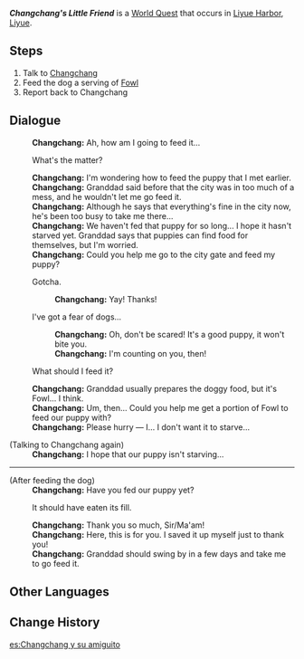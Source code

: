 {{Quest Infobox
|id            = 71807
|type          = World
|region        = Liyue
|area          = Sea of Clouds
|subarea       = Liyue Harbor
|requirement   = Complete [[A New Star Approaches]]
|startLocation = [[Liyue Harbor]], [[Liyue]]
|exp           = 100
|rep           = Liyue
|repAmt        = 20
|repOrder      = 187
|other         = {{Card|Hero's Wit|8}}{{Card|Raw Meat|10}}{{Card|Fowl|10}}{{Card|Fish|10}}
|characters    = Changchang; Traveler
}}
'''''Changchang's Little Friend''''' is a [[World Quest]] that occurs in [[Liyue Harbor]], [[Liyue]].
==Steps==
# Talk to [[Changchang]]
# Feed the dog a serving of [[Fowl]]
# Report back to Changchang

==Dialogue==
{{Quest Description|[[Changchang]] from [[Liyue Harbor]] is looking for someone to get some food for a little puppy...}}
{{Dialogue start}}
:'''Changchang:''' Ah, how am I going to feed it...
:{{DIcon}} What's the matter?
:'''Changchang:''' I'm wondering how to feed the puppy that I met earlier.
:'''Changchang:''' Granddad said before that the city was in too much of a mess, and he wouldn't let me go feed it.
:'''Changchang:''' Although he says that everything's fine in the city now, he's been too busy to take me there...
:'''Changchang:''' We haven't fed that puppy for so long... I hope it hasn't starved yet. Granddad says that puppies can find food for themselves, but I'm worried.
:'''Changchang:''' Could you help me go to the city gate and feed my puppy?
:{{DIcon}} Gotcha.
::'''Changchang:''' Yay! Thanks!
:{{DIcon}} I've got a fear of dogs...
::'''Changchang:''' Oh, don't be scared! It's a good puppy, it won't bite you.
::'''Changchang:''' I'm counting on you, then!
:{{DIcon}} What should I feed it?
:'''Changchang:''' Granddad usually prepares the doggy food, but it's Fowl... I think.
:'''Changchang:''' Um, then... Could you help me get a portion of Fowl to feed our puppy with?
:'''Changchang:''' Please hurry &mdash; I... I don't want it to starve...

;(Talking to Changchang again)
:'''Changchang:''' I hope that our puppy isn't starving...

----

;(After feeding the dog)
:'''Changchang:''' Have you fed our puppy yet?
:{{DIcon}} It should have eaten its fill.
:'''Changchang:''' Thank you so much, Sir/Ma'am!
:'''Changchang:''' Here, this is for you. I saved it up myself just to thank you!
:'''Changchang:''' Granddad should swing by in a few days and take me to go feed it.
{{Dialogue end}}

==Other Languages==
{{Other Languages
|en      = Changchang's Little Friend
|zhs     = 畅畅和她的小伙伴
|zhs_rm  = Chàngchàng Hé Tāde Xiǎo Huǒbàn
|zht     = 暢暢和她的小夥伴
|zht_rm  = Chàngchàng Hé Tāde Xiǎo Huǒbàn
|zh_tl   = Changchang and Her Little Friend
|ja      = チャンチャンと彼女の仲間
|ja_rm   = Chanchan to Kanojo no Nakama
|ja_tl   = Changchang and Her Companion
|ko      = 창아와 그녀의 작은 친구
|ko_rm   = Chang'awa Geunyeo-ui Jageun Chin'gu
|ko_tl   = Changchang and Her Little Friend
|es      = Changchang y su amiguito
|es_tl   = Changchang and Her Little Friend
|fr      = Le compagnon de Changchang
|fr_tl   = Changchang's Friend
|ru      = Чан Чан и её спутник
|ru_tl   = Changchang and Her Companion
|th      = เพื่อนตัวน้อยของ Changchang
|th_rm   = 
|th_tl   = 
|vi      = Changchang Và Bạn
|vi_tl   = Changchang and her Friend
|de      = Changchangs kleiner Freund
|de_tl   = Changchang's Little Friend
|id      = Changchang dan Teman Kecilnya
|id_tl   = Changchang and Her Little Friend
|pt      = Changchang e seu Pequeno Amigo
|pt_tl   = Changchang and Her Little Friend
|tr      = Changchang'in Küçük Arkadaşı
|tr_tl   = 
|it      = Il piccolo amico di Changchang
|it_tl   = 
}}

==Change History==
{{Change History|1.1}}

[[es:Changchang y su amiguito]]